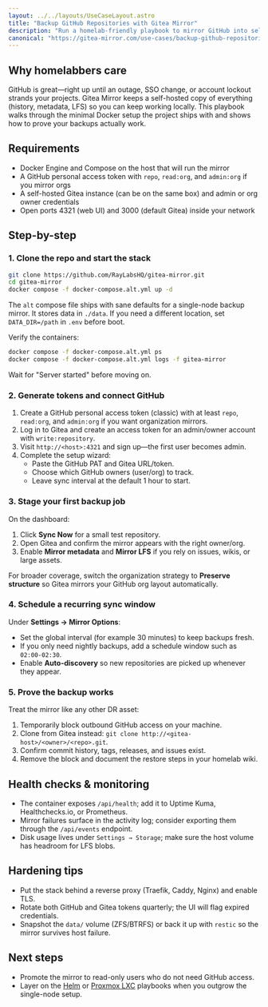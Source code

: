 ```yaml
---
layout: ../../layouts/UseCaseLayout.astro
title: "Backup GitHub Repositories with Gitea Mirror"
description: "Run a homelab-friendly playbook to mirror GitHub into self-hosted Gitea with automated schedules, health checks, and restore drills."
canonical: "https://gitea-mirror.com/use-cases/backup-github-repositories/"
---
```


## Why homelabbers care

GitHub is great—right up until an outage, SSO change, or account lockout strands your projects. Gitea Mirror keeps a self-hosted copy of everything (history, metadata, LFS) so you can keep working locally. This playbook walks through the minimal Docker setup the project ships with and shows how to prove your backups actually work.

## Requirements

- Docker Engine and Compose on the host that will run the mirror
- A GitHub personal access token with `repo`, `read:org`, and `admin:org` if you mirror orgs
- A self-hosted Gitea instance (can be on the same box) and admin or org owner credentials
- Open ports 4321 (web UI) and 3000 (default Gitea) inside your network

## Step-by-step

### 1. Clone the repo and start the stack

```bash
git clone https://github.com/RayLabsHQ/gitea-mirror.git
cd gitea-mirror
docker compose -f docker-compose.alt.yml up -d
```

The `alt` compose file ships with sane defaults for a single-node backup mirror. It stores data in `./data`. If you need a different location, set `DATA_DIR=/path` in `.env` before boot.

Verify the containers:

```bash
docker compose -f docker-compose.alt.yml ps
docker compose -f docker-compose.alt.yml logs -f gitea-mirror
```

Wait for "Server started" before moving on.

### 2. Generate tokens and connect GitHub

1. Create a GitHub personal access token (classic) with at least `repo`, `read:org`, and `admin:org` if you want organization mirrors.
2. Log in to Gitea and create an access token for an admin/owner account with `write:repository`.
3. Visit `http://<host>:4321` and sign up—the first user becomes admin.
4. Complete the setup wizard:
   - Paste the GitHub PAT and Gitea URL/token.
   - Choose which GitHub owners (user/org) to track.
   - Leave sync interval at the default 1 hour to start.

### 3. Stage your first backup job

On the dashboard:

1. Click **Sync Now** for a small test repository.
2. Open Gitea and confirm the mirror appears with the right owner/org.
3. Enable **Mirror metadata** and **Mirror LFS** if you rely on issues, wikis, or large assets.

For broader coverage, switch the organization strategy to **Preserve structure** so Gitea mirrors your GitHub org layout automatically.

### 4. Schedule a recurring sync window

Under **Settings → Mirror Options**:

- Set the global interval (for example 30 minutes) to keep backups fresh.
- If you only need nightly backups, add a schedule window such as `02:00-02:30`.
- Enable **Auto-discovery** so new repositories are picked up whenever they appear.

### 5. Prove the backup works

Treat the mirror like any other DR asset:

1. Temporarily block outbound GitHub access on your machine.
2. Clone from Gitea instead: `git clone http://<gitea-host>/<owner>/<repo>.git`.
3. Confirm commit history, tags, releases, and issues exist.
4. Remove the block and document the restore steps in your homelab wiki.

## Health checks & monitoring

- The container exposes `/api/health`; add it to Uptime Kuma, Healthchecks.io, or Prometheus.
- Mirror failures surface in the activity log; consider exporting them through the `/api/events` endpoint.
- Disk usage lives under `Settings → Storage`; make sure the host volume has headroom for LFS blobs.

## Hardening tips

- Put the stack behind a reverse proxy (Traefik, Caddy, Nginx) and enable TLS.
- Rotate both GitHub and Gitea tokens quarterly; the UI will flag expired credentials.
- Snapshot the `data/` volume (ZFS/BTRFS) or back it up with `restic` so the mirror survives host failure.

## Next steps

- Promote the mirror to read-only users who do not need GitHub access.
- Layer on the [Helm](../deploy-with-helm-chart) or [Proxmox LXC](../proxmox-lxc-homelab) playbooks when you outgrow the single-node setup.

